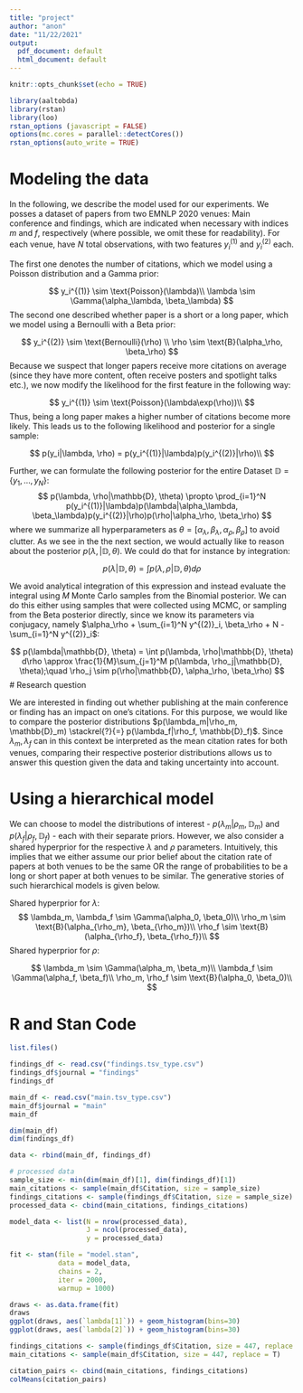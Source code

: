 ```yaml
---
title: "project"
author: "anon"
date: "11/22/2021"
output:
  pdf_document: default
  html_document: default
---
```


```r
knitr::opts_chunk$set(echo = TRUE)
```

```r
library(aaltobda)
library(rstan)
library(loo)
rstan_options (javascript = FALSE)
options(mc.cores = parallel::detectCores())
rstan_options(auto_write = TRUE)
```

# Modeling the data 

In the following, we describe the model used for our experiments. 
We posses a dataset of papers from two EMNLP 2020 venues: Main conference and findings,
which are indicated when necessary with indices $m$ and $f$, respectively (where possible, we omit these for readability). 
For each venue, have $N$ total observations, with two features $y_i^{(1)}$ and $y_i^{(2)}$ each.

The first one denotes the number of citations, which we model using a Poisson distribution and a Gamma prior:

$$ 
y_i^{(1)} \sim \text{Poisson}(\lambda)\\
\lambda \sim \Gamma(\alpha_\lambda, \beta_\lambda)
$$
The second one described whether paper is a short or a long paper, which we model using a Bernoulli with a Beta prior:

$$
y_i^{(2)} \sim \text{Bernoulli}(\rho) \\
\rho \sim \text{B}(\alpha_\rho, \beta_\rho)
$$
Because we suspect that longer papers receive more citations on average (since they have more content, often receive posters and spotlight talks etc.), we now modify the likelihood for the first feature in the following way:

$$ 
y_i^{(1)} \sim \text{Poisson}(\lambda\exp(\rho))\\
$$
Thus, being a long paper makes a higher number of citations become more likely.
This leads us to the following likelihood and posterior for a single sample:

$$
  p(y_i|\lambda, \rho) = p(y_i^{(1)}|\lambda)p(y_i^{(2)}|\rho)\\
$$

Further, we can formulate the following posterior for the entire Dataset $\mathbb{D} = \{y_1, \ldots, y_N\}$:
$$
  p(\lambda, \rho|\mathbb{D}, \theta) \propto \prod_{i=1}^N p(y_i^{(1)}|\lambda)p(\lambda|\alpha_\lambda, \beta_\lambda)p(y_i^{(2)}|\rho)p(\rho|\alpha_\rho, \beta_\rho)
$$
where we summarize all hyperparameters as $\theta = [\alpha_\lambda, \beta_\lambda, \alpha_\rho, \beta_\rho]$ to avoid clutter. As we see in the the next section, we would actually like to reason about the posterior $p(\lambda, |\mathbb{D}, \theta)$. 
We could do that for instance by integration:

$$
  p(\lambda|\mathbb{D}, \theta) = \int p(\lambda, \rho|\mathbb{D}, \theta) d\rho
$$

[//]: # "Since we chose conjugate prior for the two feature likelihoods and assumed the features to be independent, we know that the posterior $p(\lambda, \rho|\mathbb{D})$ is a product of a Beta with posterior parameters $\alpha_\rho + \sum_{i=1}^N y^{(2)}_i, \beta_\rho + N - \sum_{i=1}^N y^{(2)}_i$ and a Gamma with posterior parameters $\alpha_\lambda + \sum_{i=1}^N y^{(1)}_i, \beta_\lambda + N$ (see for instance [Wikipedia](https://en.wikipedia.org/wiki/Conjugate_prior) for this standard result)."

We avoid analytical integration of this expression and instead evaluate the integral using $M$ Monte Carlo samples from the Binomial posterior. We can do this either using samples that were collected using MCMC, or sampling from the Beta posterior directly, since we know its parameters via conjugacy, namely $\alpha_\rho + \sum_{i=1}^N y^{(2)}_i, \beta_\rho + N - \sum_{i=1}^N y^{(2)}_i$:

$$
  p(\lambda|\mathbb{D}, \theta) = \int p(\lambda, \rho|\mathbb{D}, \theta) d\rho \approx \frac{1}{M}\sum_{j=1}^M p(\lambda, \rho_j|\mathbb{D}, \theta);\quad \rho_j \sim p(\rho|\mathbb{D}, \alpha_\rho, \beta_\rho)
$$
# Research question

We are interested in finding out whether publishing at the main conference or finding has an impact on one's citations. 
For this purpose, we would like to compare the posterior distributions $p(\lambda_m|\rho_m, \mathbb{D}_m) \stackrel{?}{=} p(\lambda_f|\rho_f, \mathbb{D}_f)$. 
Since $\lambda_m, \lambda_f$ can in this context be interpreted as the mean citation rates for both venues, comparing their respective posterior distributions allows us to answer this question given the data and taking uncertainty into account.

# Using a hierarchical model

We can choose to model the distributions of interest - $p(\lambda_m|\rho_m, \mathbb{D}_m)$ and $p(\lambda_f|\rho_f, \mathbb{D}_f)$ - each with their separate priors. However, we also consider a shared hyperprior for the respective $\lambda$ and $\rho$ parameters. Intuitively, this implies that we either assume our prior belief about the citation rate of papers at both venues to be the same OR the range of probabilities to be a long or short paper at both venues to be similar. The generative stories of such hierarchical models is given below. 

Shared hyperprior for $\lambda$:
$$
\lambda_m, \lambda_f \sim \Gamma(\alpha_0, \beta_0)\\
\rho_m \sim \text{B}(\alpha_{\rho_m}, \beta_{\rho_m})\\
\rho_f \sim \text{B}(\alpha_{\rho_f}, \beta_{\rho_f})\\
$$
Shared hyperprior for $\rho$:

$$
\lambda_m \sim \Gamma(\alpha_m, \beta_m)\\
\lambda_f \sim \Gamma(\alpha_f, \beta_f)\\
\rho_m, \rho_f \sim \text{B}(\alpha_0, \beta_0)\\
$$

# R and Stan Code


```r
list.files()
```

```r
findings_df <- read.csv("findings.tsv_type.csv")
findings_df$journal = "findings"
findings_df

main_df <- read.csv("main.tsv_type.csv")
main_df$journal = "main"
main_df

dim(main_df)
dim(findings_df)

data <- rbind(main_df, findings_df)
```
```r
# processed data
sample_size <- min(dim(main_df)[1], dim(findings_df)[1])
main_citations <- sample(main_df$Citation, size = sample_size)
findings_citations <- sample(findings_df$Citation, size = sample_size)
processed_data <- cbind(main_citations, findings_citations)
```


```r
model_data <- list(N = nrow(processed_data),
                   J = ncol(processed_data),
                   y = processed_data)

fit <- stan(file = "model.stan", 
            data = model_data,
            chains = 2,
            iter = 2000,
            warmup = 1000)
```

```r
draws <- as.data.frame(fit)
draws
ggplot(draws, aes(`lambda[1]`)) + geom_histogram(bins=30)
ggplot(draws, aes(`lambda[2]`)) + geom_histogram(bins=30)
```


```r
findings_citations <- sample(findings_df$Citation, size = 447, replace = T)
main_citations <- sample(main_df$Citation, size = 447, replace = T)

citation_pairs <- cbind(main_citations, findings_citations)
colMeans(citation_pairs)
```
